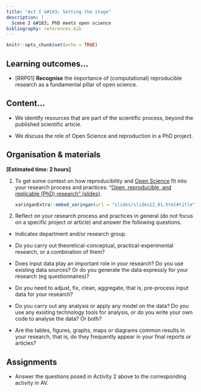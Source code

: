 ```yaml
---
title: "Act I &#183; Setting the stage"
description: |
  Scene 2 &#183; PhD meets open science
bibliography: references.bib
---
```


```r
knitr::opts_chunk$set(echo = TRUE)
```

##  Learning outcomes...

-   [RRP01] **Recognise** the importance of (computational) reproducible research as a fundamental pillar of open science.

## Content...

-   We identify resources that are part of the scientific process, beyond the published scientific article.

-   We discuss the role of Open Science and reproduction in a PhD project.


## Organisation & materials

**[Estimated time: 2 hours]**

1.  To get some context on how reproducibility and [Open Science](glossary.html#open-science) fit into your research process and practices: "[Open, reproducible, and replicable (PhD) research" (slides)](slides/slides12_01.html). <!--y [video](https://drive.google.com/file/d/1mtSO0BrrvlCMEN7LBXQaa7dIGYMGgsOw/view?usp=sharing).-->

    ```r
    xaringanExtra::embed_xaringan(url = "slides/slides12_01.html#title", ratio = "16:9")
    ```

2. Reflect on your research process and practices in general (do not focus on a specific project or article) and answer the following questions.

-   Indicates department and/or research group.

-   Do you carry out theoretical-conceptual, practical-experimental research, or a combination of them?

-   Does input data play an important role in your research? Do you use existing data sources? Or do you generate the data expressly for your research (eg questionnaires)?

-   Do you need to adjust, fix, clean, aggregate, that is, pre-process input data for your research?

-   Do you carry out any analysis or apply any model on the data? Do you use any existing technology tools for analysis, or do you write your own code to analyse the data? Or both?

-   Are the tables, figures, graphs, maps or diagrams common results in your research, that is, do they frequently appear in your final reports or articles?

## Assignments

-   Answer the questions posed in Activity 2 above to the corresponding activity in AV.
  
